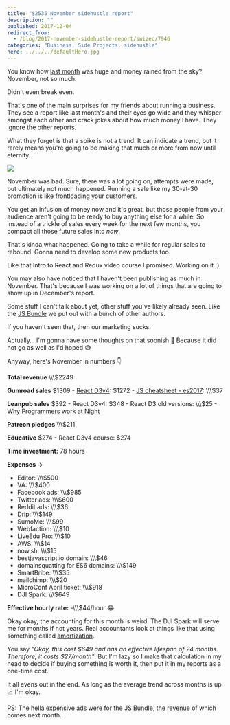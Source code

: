 ```yaml
---
title: "$2535 November sidehustle report"
description: ""
published: 2017-12-04
redirect_from:
  - /blog/2017-november-sidehustle-report/swizec/7946
categories: "Business, Side Projects, sidehustle"
hero: ../../../defaultHero.jpg
---
```


You know how [last month](https://swizec.com/blog/16661-october-sidehustle-report/swizec/7883) was huge and money rained from the sky? November, not so much.

Didn't even break even.

That's one of the main surprises for my friends about running a business. They see a report like last month's and their eyes go wide and they whisper amongst each other and crack jokes about how much money I have. They ignore the other reports.

What they forget is that a spike is not a trend. It can indicate a trend, but it rarely means you're going to be making that much or more from now until eternity.

![](https://swizec.com/blog/wp-content/uploads/2017/12/Screen-Shot-2017-12-03-at-11.06.58.png)

November was bad. Sure, there was a lot going on, attempts were made, but ultimately not much happened. Running a sale like my 30-at-30 promotion is like frontloading your customers.

You get an infusion of money now and it's great, but those people from your audience aren't going to be ready to buy anything else for a while. So instead of a trickle of sales every week for the next few months, you compact all those future sales into _now_.

That's kinda what happened. Going to take a while for regular sales to rebound. Gonna need to develop some new products too.

Like that Intro to React and Redux video course I promised. Working on it :)

You may also have noticed that I haven't been publishing as much in November. That's because I was working on a lot of things that are going to show up in December's report.

Some stuff I can't talk about yet, other stuff you've likely already seen. Like the [JS Bundle](https://bestjavascript.io) we put out with a bunch of other authors.

If you haven't seen that, then our marketing sucks.

Actually… I'm gonna have some thoughts on that soonish 🤔 Because it did not go as well as I'd hoped 😅

Anyway, here's November in numbers 👇

**Total revenue** \\\\\\\$2249

**Gumroad sales** $1309 - [React D3v4](https://swizec.com/reactd3js): $1272 - [JS cheatsheet - es2017](https://es2017.io): \\\\\\\$37

**Leanpub sales** $392 - React D3v4: $348 - React D3 old versions: \\\\\\\$25 - [Why Programmers work at Night](http://nightowlsbook.com)

**Patreon pledges** \\\\\\\$211

**Educative** $274 - React D3v4 course: $274

**Time investment:** 78 hours

**Expenses →**

- Editor: \\\\\\\$500
- VA: \\\\\\\$400
- Facebook ads: \\\\\\\$985
- Twitter ads: \\\\\\\$600
- Reddit ads: \\\\\\\$36
- Drip: \\\\\\\$149
- SumoMe: \\\\\\\$99
- Webfaction: \\\\\\\$10
- LiveEdu Pro: \\\\\\\$10
- AWS: \\\\\\\$14
- now.sh: \\\\\\\$15
- bestjavascript.io domain: \\\\\\\$46
- domainsquatting for ES6 domains: \\\\\\\$149
- SmartBribe: \\\\\\\$35
- mailchimp: \\\\\\\$20
- MicroConf April ticket: \\\\\\\$918
- DJI Spark: \\\\\\\$649

**Effective hourly rate:** -\\\\\\\$44/hour 😂

Okay okay, the accounting for this month is weird. The DJI Spark will serve me for months if not years. Real accountants look at things like that using something called [amortization](https://en.wikipedia.org/wiki/Amortization).

You say _"Okay, this cost $649 and has an effective lifespan of 24 months. Therefore, it costs $27/month"_. But I'm lazy so I make that calculation in my head to decide if buying something is worth it, then put it in my reports as a one-time cost.

It all evens out in the end. As long as the average trend across months is up 📈 I'm okay.

PS: The hella expensive ads were for the JS Bundle, the revenue of which comes next month.
